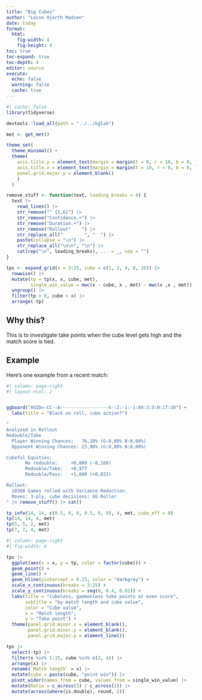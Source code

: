 ```yaml
---
title: "Big Cubes"
author: "Lasse Hjorth Madsen"
date: today 
format: 
  html:
    fig-width: 4
    fig-height: 4
toc: true
toc-expand: true
toc-depth: 4
editor: source
execute:
  echo: false
  warning: false
  cache: true
---
```


```r
#| cache: false
library(tidyverse)

devtools::load_all(path = "../../bglab")

met <- get_met()

theme_set(
  theme_minimal() +
  theme(
    axis.title.y = element_text(margin = margin(t = 0, r = 10, b = 0, l = 0)),
    axis.title.x = element_text(margin = margin(t = 10, r = 0, b = 0, l = 0)),
    panel.grid.major.y = element_blank()
    )
  )
```

```r
remove_stuff <- function(text, leading_breaks = 4) {
  text |>
    read_lines() |>
    str_remove("^ {1,6}") |>
    str_remove("Confidence.+") |>
    str_remove("Duration.+") |>
    str_remove("Rollout¹    ") |> 
    str_replace_all("        ", "  ") |> 
    paste(collapse = "\n") |>  
    str_replace_all("\n\n", "\n") |> 
    cat(rep("\n", leading_breaks), ... = _, sep = "")
}

```

```r
tps <- expand_grid(x = 3:25, cube = c(1, 2, 4, 8, 16)) |> 
  rowwise() |>  
  mutate(tp = tp(x, x, cube, met),
         single_win_value = mwc(x - cube, x , met) - mwc(x ,x , met)) |>  
  ungroup() |>  
  filter(tp > 0, cube < x) |> 
  arrange(-tp)
```

## Why this?

This is to investigate take points when the cube level gets high and the match score is tied.

## Example

Here's one example from a recent match:

```r
#| column: page-right
#| layout-ncol: 2


ggboard("XGID=-CC--A------------------h-:2:-1:-1:00:3:3:0:17:10") +
  labs(title = "Black on roll, cube action?")

"
Analyzed in Rollout
Redouble/Take
  Player Winning Chances:   76,10% (G:0,00% B:0,00%)
  Opponent Winning Chances: 23,90% (G:0,00% B:0,00%)

Cubeful Equities:
       No redouble:     +0,809 (-0,168)
       Redouble/Take:   +0,977
       Redouble/Pass:   +1,000 (+0,023)

Rollout:
  10368 Games rolled with Variance Reduction.
  Moves: 3-ply, cube decisions: XG Roller
" |> remove_stuff() |> cat()
```

```r
tp_info(14, 14, c(0.5, 0, 0, 0.5, 0, 0), 4, met, cube_eff = 0)
tp(14, 14, 4, met)
tp(5, 5, 2, met)
tp(7, 7, 4, met)
```

```r
#| column: page-right
#| fig-width: 6

tps |> 
  ggplot(aes(x = x, y = tp, color = factor(cube))) + 
  geom_point() + 
  geom_line() +
  geom_hline(yintercept = 0.25, color = "darkgray") +
  scale_x_continuous(breaks = 3:25) +
  scale_y_continuous(breaks = seq(0, 0.4, 0.02)) +
  labs(title = "Cubeless, gammonless take points at even score",
       subtitle = "by match length and cube value",
       color = "Cube value",
       x = "Match length",
       y = "Take point") +
  theme(panel.grid.minor.x = element_blank(),
        panel.grid.minor.y = element_blank(), 
        panel.grid.major.y = element_line())

```

```r
tps |> 
  select(-tp) |> 
  filter(x %in% 5:15, cube %in% c(2, 4)) |> 
  arrange(x) |>
  rename(`Match length` = x) |> 
  mutate(cube = paste(cube, "point win")) |> 
  pivot_wider(names_from = cube, values_from = single_win_value) |>  
  mutate(Ratio = c_across(3) / c_across(2)) |> 
  mutate(across(where(is.double), round, 2)) 
```

